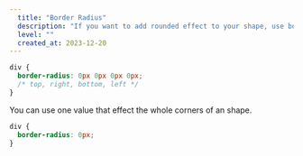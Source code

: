```yaml
---
  title: "Border Radius"
  description: "If you want to add rounded effect to your shape, use border-radius."
  level: ""
  created_at: 2023-12-20
---
```


```css
div {
  border-radius: 0px 0px 0px 0px;
  /* top, right, bottom, left */
}
```

<ComponentPreview name="border-radius-index" />

You can use one value that effect the whole corners of an shape.

```css
div {
  border-radius: 0px;
}
```

<ComponentPreview name="border-radius-whole" />
